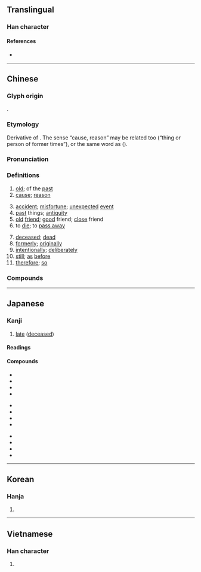 {{character info/new}}
==Translingual==
{{stroke order|strokes=9}}

===Han character===
{{Han char|rn=66|rad=攴|as=05|sn=9|four=48640|canj=JROK|ids=⿰古攵}}

====References====
* {{Han ref|kx=0469.250|dkj=13161|dj=0820.050|hdz=21453.050|uh=6545|ud=25925|bh=AC47|bd=44103}}

----

==Chinese==
{{zh-forms}}

===Glyph origin===
{{Han etyl}}
{{Han compound|古|攴|alt2=攵|c1=p|c2=s|ls=psc}}.<!--The gloss should actually say what the actual semantic meaning is (not just a listing of the character with no further explanation), otherwise the etymology is incomplete and our users are left wondering.-->

===Etymology===
Derivative of {{och-l|古|old}}. The sense “cause, reason” may be related too (“thing or person of former times”), or the same word as {{och-l|固|solid, secure, sure}} ({{zh-ref|Schuessler 2007, ''apud'' Pulleyblank 1989}}).

===Pronunciation===
{{zh-pron
|m=gù
|c=gu3
|h=pfs=ku
|md=gó
|mn=kò͘
|w=2ku
|mc=y
|oc=y
|ma=y
|cat=a,n,v,adv,con
}}

===Definitions===
{{zh-hanzi}}

# [[old]]; of the [[past]]
# [[cause]]; [[reason]]
#: {{zh-x|緣故|reason}}
#: {{zh-x|故名「北京」|hence the name "Northern Capital"}}
# [[accident]]; [[misfortune]]; [[unexpected]] [[event]]
# [[past]] things; [[antiquity]]
# [[old]] [[friend]]; [[good]] friend; [[close]] friend
# to [[die]]; to [[pass away]]
#: {{zh-x|已故|deceased [lit. has passed away]}}
# [[deceased]]; [[dead]]
# [[formerly]]; [[originally]]
# [[intentionally]]; [[deliberately]]
# [[still]]; [[as]] [[before]]
# [[therefore]]; [[so]]
#: {{zh-x|我.思.故.我.在|I think, '''therefore''' I am}}

===Compounds===
{{zh-der|故事|故意|故鄉|故人|已故|一見如故|不主故常|不知何故|不解其故|世故|九故十親|事故|亡故|交通事故|人情世故|他故|何故|依然如故|依然故我|借故|傳奇故事|典故|出故典|則故|北平故宮|十親九故|原故|吐故納新|喜新厭故|國故|多故|大故|天下多故|奉行故事|如故|姻故|安堵如故|小故|巧故|平白無故|并州故鄉|循常習故|意故|慈故能勇|扮故事|持之有故|指親托故|按堵如故|掌故|推故|故且|故世|故主|故事書|故事片|故事詩|故交|故以|故伎重演|故侯|故侯瓜|故入|故典|故出|故劍|故劍情深|故去|故友|故吏|故吾|故國|故園|故園心眼|故土|故土難移|故地|故址|故城|故壘|故夫|故失|故套|故宅|故宇|故宮|故宮禾黍|故家|故家喬木|故家子|故家子弟|故家遺俗|故實|故將軍|故居|故山|故常|故弄玄虛|故態|故態復萌|故我|故所|故技|故技重施|故故|故故由兒|故智|故書|故有|故林|故歇|故此|故步|故步自封|故殺|故淹珠玉|故物|故犯|故生枝節|故當|故疏|故知|故紙|故紙堆|故絮|故縱|故老|故而|故自|故自傷殘|故舊|故舊不棄|故舍|故記|故轍|故退|故道|故都|故里|故障|敷衍故事|明知故問|明知故犯|是故|更故|有故|欲擒故縱|毛舉細故|江山如故|沒緣沒故|沾親帶故|溫故知新|滌故更新|漢武故事|無故|無緣無故|物故|特故|狂奴故態|班荊道故|病故|白憑無故|皮故|確定故意|細故|緣故|羌無故實|義故|習故守常|老於世故|自我作故|舊故|蒙故業|薄物細故|藉故|虛應故事|衣錦故鄉|襲人故智|親故|解故|託故|詐故|詭故|變故|變故易常|責任事故|蹈常襲故|蹈襲故常|身故|迎新送故|退故|送故|送故迎新|道故|鄉故|鑽故紙|門生故吏|雅故|雖故|非親非故|革故鼎新|風月故事|飽經世故|高朋故戚|鬼故事|鼎新革故}}

----

==Japanese==

===Kanji===
{{ja-kanji|grade=5|rs=攴05}}

# [[dead|late]] ([[deceased]])

====Readings====
{{ja-readings
|goon=く
|kanon=こ
|kun=ゆえ-, こと, ことさら-に
}}

====Compounds====
{{top3}}
* {{ja-r|故意|こい}}
* {{ja-r|故人|こじん}}
* {{ja-r|故事|こじ}}
* {{ja-r|温故知新|おんこちしん}}
{{mid3}}
* {{ja-r|故事成語|こじせいご}}
* {{ja-r|故意犯|こいはん}}
* {{ja-r|物故|ぶっこ}}
* {{ja-r|病故|びょうこ}}
{{mid3}}
* {{ja-r|吐故納新|とこのうしん}}
* {{ja-r|故障|こしょう}}
* {{ja-r|故郷|こきょう}}
* {{ja-r|縁故|えんこ}}
{{bottom}}

----

==Korean==

===Hanja===
{{ko-hanja|hangeul=고|eumhun=|rv=go|mr=ko|y=ko}}

# {{defn|lang=ko|sort=攴05}}

----

==Vietnamese==

===Han character===
{{vi-hantu|[[cố]], [[cớ]]|rs=攴05}}

# {{defn|lang=vi|sort=攴05}}